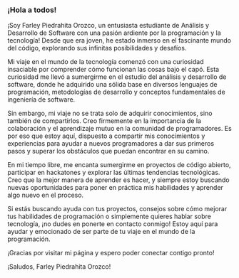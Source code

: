 ### ¡Hola a todos! 

¡Soy Farley Piedrahita Orozco, un entusiasta estudiante de Análisis y Desarrollo de Software con una pasión ardiente por la programación y la tecnología! Desde que era joven, he estado inmerso en el fascinante mundo del código, explorando sus infinitas posibilidades y desafíos.

Mi viaje en el mundo de la tecnología comenzó con una curiosidad insaciable por comprender cómo funcionan las cosas bajo el capó. Esta curiosidad me llevó a sumergirme en el estudio del análisis y desarrollo de software, donde he adquirido una sólida base en diversos lenguajes de programación, metodologías de desarrollo y conceptos fundamentales de ingeniería de software.

Sin embargo, mi viaje no se trata solo de adquirir conocimientos, sino también de compartirlos. Creo firmemente en la importancia de la colaboración y el aprendizaje mutuo en la comunidad de programadores. Es por eso que estoy aquí, dispuesto a compartir mis conocimientos y experiencias para ayudar a nuevos programadores a dar sus primeros pasos y superar los obstáculos que puedan encontrar en su camino.

En mi tiempo libre, me encanta sumergirme en proyectos de código abierto, participar en hackatones y explorar las últimas tendencias tecnológicas. Creo que la mejor manera de aprender es hacer, y siempre estoy buscando nuevas oportunidades para poner en práctica mis habilidades y aprender algo nuevo en el proceso.

Si estás buscando ayuda con tus proyectos, consejos sobre cómo mejorar tus habilidades de programación o simplemente quieres hablar sobre tecnología, ¡no dudes en ponerte en contacto conmigo! Estoy aquí para ayudar y emocionado de ser parte de tu viaje en el mundo de la programación.

¡Gracias por visitar mi página y espero poder conectar contigo pronto!

¡Saludos,
Farley Piedrahita Orozco!
